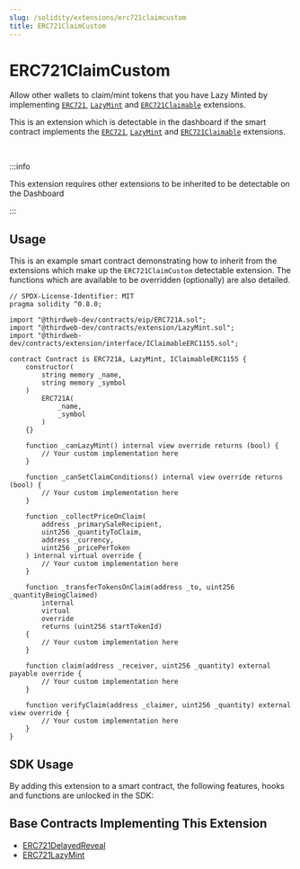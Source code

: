 ```yaml
---
slug: /solidity/extensions/erc721claimcustom
title: ERC721ClaimCustom
---
```



# ERC721ClaimCustom

Allow other wallets to claim/mint tokens that you have Lazy Minted by 
implementing [`ERC721`](/solidity/extensions/erc721), [`LazyMint`](/solidity/extensions/lazymint) and [`ERC721Claimable`](/solidity/extensions/erc721claimable) extensions.

This is an extension which is detectable in the dashboard if the smart contract implements the 
[`ERC721`](/solidity/extensions/erc721), [`LazyMint`](/solidity/extensions/lazymint) and [`ERC721Claimable`](/solidity/extensions/erc721claimable) extensions.


<div className="row">

<div style={{ marginLeft: 24 }}>

<ViewContractCodeButton
  link="https://github.com/thirdweb-dev/contracts/blob/main/contracts/eip/ERC721A.sol"
  name="ERC721"
/>

</div>

<div style={{ marginLeft: 24 }}>

<ViewContractCodeButton
  link="https://github.com/thirdweb-dev/contracts/blob/main/contracts/extension/LazyMint.sol"
  name="LazyMint"
/>

</div>

<div style={{ marginLeft: 24 }}>

<ViewContractCodeButton
  link="https://github.com/thirdweb-dev/contracts/blob/main/contracts/extension/interface/IClaimableERC721.sol"
  name="ERC721Claimable"
/>

</div>

</div>

<br/>

:::info

This extension requires other extensions to be inherited to be detectable on the Dashboard

:::

## Usage

This is an example smart contract demonstrating how to inherit from the extensions which make up the `ERC721ClaimCustom` detectable extension. 
The functions which are available to be overridden (optionally) are also detailed.

```solidity
// SPDX-License-Identifier: MIT
pragma solidity ^0.8.0;

import "@thirdweb-dev/contracts/eip/ERC721A.sol";
import "@thirdweb-dev/contracts/extension/LazyMint.sol";
import "@thirdweb-dev/contracts/extension/interface/IClaimableERC1155.sol";

contract Contract is ERC721A, LazyMint, IClaimableERC1155 {
    constructor(
        string memory _name,
        string memory _symbol
    )
        ERC721A(
            _name,
            _symbol
        )
    {}

    function _canLazyMint() internal view override returns (bool) {
        // Your custom implementation here
    }

    function _canSetClaimConditions() internal view override returns (bool) {
        // Your custom implementation here
    }

    function _collectPriceOnClaim(
        address _primarySaleRecipient,
        uint256 _quantityToClaim,
        address _currency,
        uint256 _pricePerToken
    ) internal virtual override {
        // Your custom implementation here
    }

    function _transferTokensOnClaim(address _to, uint256 _quantityBeingClaimed)
        internal
        virtual
        override
        returns (uint256 startTokenId)
    {
        // Your custom implementation here
    }
    
    function claim(address _receiver, uint256 _quantity) external payable override {
        // Your custom implementation here
    }

    function verifyClaim(address _claimer, uint256 _quantity) external view override {
        // Your custom implementation here
    }
}
```

## SDK Usage

By adding this extension to a smart contract, the following features, hooks and functions are unlocked in the SDK:

<div className="row" style={{ marginBottom: 12 }}>
  <div className="col col--3" style={{ padding: 8 }}>
    <QuickstartCard
      name="React"
      link="/react/react.useclaimnft"
      image="/assets/languages/react.png"
    />
  </div>
  <div className="col col--3" style={{ padding: 8 }}>
    <QuickstartCard
      name="TypeScript"
      link="/typescript/sdk.erc721claimconditions"
      image="/assets/languages/typescript.png"
    />
  </div>
  <div className="col col--3" style={{ padding: 8 }}>
    <QuickstartCard
      name="Unity"
      link="/unity/erc721claimconditions"
      image="/assets/languages/unity.webp"
    />
  </div>
</div>

## Base Contracts Implementing This Extension

- [ERC721DelayedReveal](/solidity/base-contract/erc721delayedreveal)
- [ERC721LazyMint](/solidity/base-contracts/erc721lazymint)